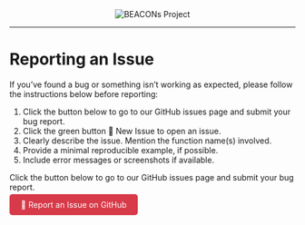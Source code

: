 <center><img src="pics/bp_banner.png" alt="BEACONs Project"></center>
<hr>


# Reporting an Issue

If you've found a bug or something isn’t working as expected, please follow the instructions below before reporting:

1. Click the button below to go to our GitHub issues page and submit your bug report.
2. Click the green button 🐛 New Issue to open an issue. 
3. Clearly describe the issue. Mention the function name(s) involved.
4. Provide a minimal reproducible example, if possible.
5. Include error messages or screenshots if available.

Click the button below to go to our GitHub issues page and submit your bug report.

<div style="margin-top: 1em;">
  <a href="https://github.com/beaconsproject/R_tools_public/issues" target="_blank" style="background-color: #d73a49; color: white; padding: 10px 20px; border-radius: 5px; text-decoration: none;">
    🚨 Report an Issue on GitHub
  </a>
</div>
